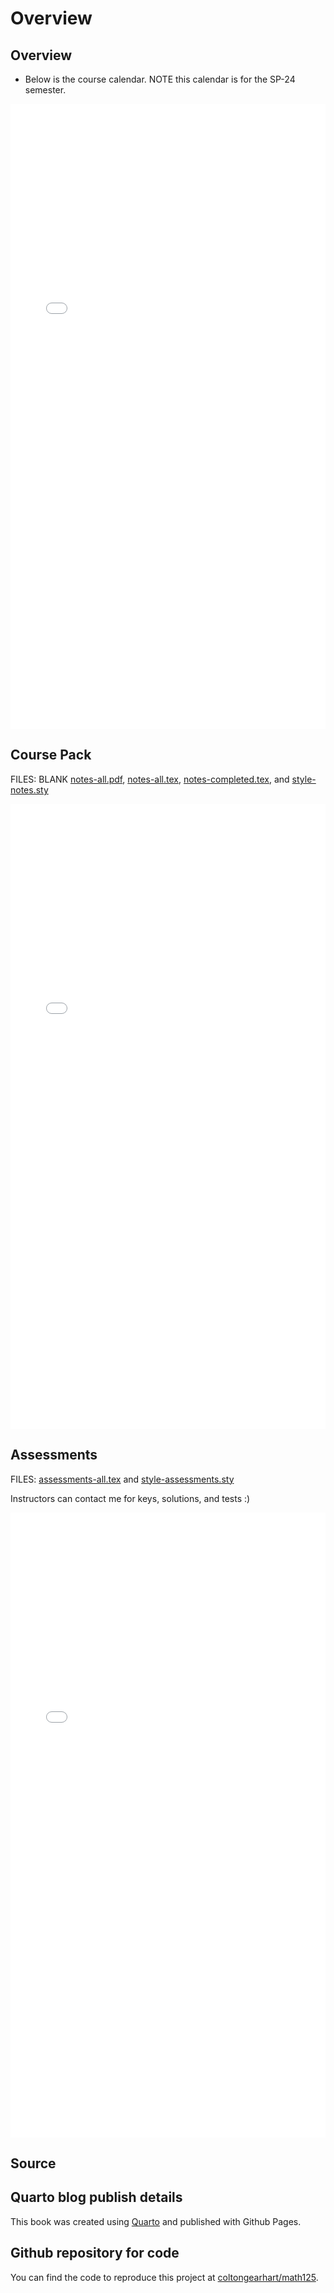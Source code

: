 # Overview {.unnumbered}

## Overview

- Below is the course calendar. NOTE this calendar is for the SP-24 semester.

<embed src="intro/math321-course-calendar-sp24.pdf" type="application/pdf" width="100%" height="1000px"></embed>

## Course Pack

FILES: BLANK [notes-all.pdf](https://github.com/coltongearhart/math321/blob/main/lectures/notes-all.pdf), [notes-all.tex](https://github.com/coltongearhart/math321/blob/main/lectures/notes-all.tex), [notes-completed.tex](https://github.com/coltongearhart/math321/blob/main/lectures/notes-completed.tex), and [style-notes.sty](https://github.com/coltongearhart/math321/blob/main/lectures/style-notes.sty)

<embed src="lectures/notes-completed.pdf" type="application/pdf" width="100%" height="1000px"></embed>

## Assessments

FILES: [assessments-all.tex](https://github.com/coltongearhart/math321/blob/main/assessments/assessments-all.tex) and [style-assessments.sty](https://github.com/coltongearhart/math321/blob/main/assessments/style-assessments.sty)

Instructors can contact me for keys, solutions, and tests :)

<embed src="assessments/assessments-all.pdf" type="application/pdf" width="100%" height="1000px"></embed>

## Source

::: callout-note
## Quarto blog publish details

This book was created using [Quarto](https://quarto.org/) and published with Github Pages.
:::

::: callout-tip
## Github repository for code

You can find the code to reproduce this project at [coltongearhart/math125](https://github.com/coltongearhart/math125).
:::
